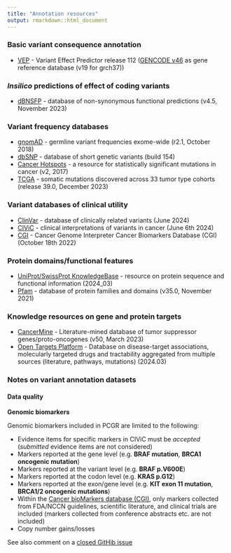 ```yaml
---
title: "Annotation resources"
output: rmarkdown::html_document
---
```


### Basic variant consequence annotation
  * [VEP](http://www.ensembl.org/info/docs/tools/vep/index.html) - Variant Effect Predictor release 112 ([GENCODE v46](https://www.gencodegenes.org/human/) as gene reference database (v19 for grch37))

###  *Insilico* predictions of effect of coding variants
  * [dBNSFP](https://sites.google.com/site/jpopgen/dbNSFP) - database of non-synonymous functional predictions (v4.5, November 2023)

###  Variant frequency databases
  * [gnomAD](http://exac.broadinstitute.org/) - germline variant frequencies exome-wide (r2.1, October 2018)
  * [dbSNP](http://www.ncbi.nlm.nih.gov/SNP/) - database of short genetic variants (build 154)
  * [Cancer Hotspots](http://cancerhotspots.org) - a resource for statistically significant mutations in cancer (v2, 2017)
  * [TCGA](https://portal.gdc.cancer.gov/) - somatic mutations discovered across 33 tumor type cohorts (release 39.0, December 2023)
 
### Variant databases of clinical utility
  * [ClinVar](http://www.ncbi.nlm.nih.gov/clinvar/) - database of clinically related variants (June 2024)
  * [CIViC](http://civic.genome.wustl.edu) - clinical interpretations of variants in cancer (June 6th 2024)
  * [CGI](http://www.cancergenomeinterpreter.org/biomarkers) - Cancer Genome Interpreter Cancer Biomarkers Database (CGI) (October 18th 2022)

### Protein domains/functional features
  * [UniProt/SwissProt KnowledgeBase](http://www.uniprot.org) - resource on protein sequence and functional information (2024_03)
  * [Pfam](http://pfam.xfam.org) - database of protein families and domains (v35.0, November 2021)

### Knowledge resources on gene and protein targets
  * [CancerMine](https://zenodo.org/record/4925789#.YNT8K5MzY7Q) - Literature-mined database of tumor suppressor genes/proto-oncogenes (v50, March 2023)
  * [Open Targets Platform](https://www.targetvalidation.org/) - Database on disease-target associations, molecularly targeted drugs and tractability aggregated from multiple sources (literature, pathways, mutations) (2024.03)

### Notes on variant annotation datasets

#### Data quality

__Genomic biomarkers__

Genomic biomarkers included in PCGR are limited to the following:

* Evidence items for specific markers in CIViC must be *accepted* (*submitted* evidence items are not considered)
* Markers reported at the gene level (e.g. __BRAF mutation__, __BRCA1 oncogenic mutation__)
* Markers reported at the variant level (e.g. __BRAF p.V600E__)
* Markers reported at the codon level (e.g. __KRAS p.G12__)
* Markers reported at the exon/gene level (e.g. __KIT exon 11 mutation__, __BRCA1/2 oncogenic mutations__)
* Within the [Cancer bioMarkers database (CGI)](https://www.cancergenomeinterpreter.org/biomarkers), only markers collected from FDA/NCCN guidelines, scientific literature, and clinical trials are included (markers collected from conference abstracts etc. are not included)
* Copy number gains/losses

See also comment on a [closed GitHib issue](https://github.com/sigven/pcgr/issues/37#issuecomment-391966286)

